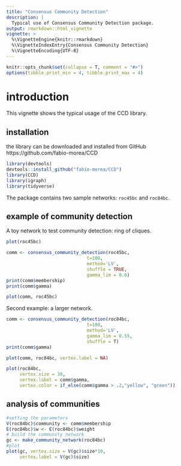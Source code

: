 ```yaml
---
title: "Consensus Community Detection"
description: |
  Typical use of Consensus Community Detection package.
output: rmarkdown::html_vignette
vignette: >
  %\VignetteEngine{knitr::rmarkdown}
  %\VignetteIndexEntry{Consensus Community Detection}
  %\VignetteEncoding{UTF-8}
---
```

 

```r
knitr::opts_chunk$set(collapse = T, comment = "#>")
options(tibble.print_min = 4, tibble.print_max = 4)
```

# introduction
This vignette shows the typical usage of the CCD library.

## installation
the library can be downloaded and installed from GitHub https://github.com/fabio-morea/CCD


```r
library(devtools)  
devtools::install_github("fabio-morea/CCD")
library(CCD)
library(igraph)
library(tidyverse)
```


The package contains two sample networks: `roc45bc` and `roc84bc`.

## example of community detection
A toy network to test community detection: ring of cliques.

```r
plot(roc45bc)
```

```r
comm <- consensus_community_detection(roc45bc,
                              t=100, 
                              method='LV', 
                              shuffle = TRUE,
                              gamma_lim = 0.6) 
print(comm$membership)
print(comm$gamma)


```
```r
plot(comm, roc45bc)
```


Second example: a larger network. 
```r
comm <- consensus_community_detection(roc84bc,
                              t=100, 
                              method='LV', 
                              gamma_lim = 0.55, 
                              shuffle = T)
print(comm$gamma)


```
```r
plot(comm, roc84bc, vertex.label = NA)
```

```r
plot(roc84bc, 
     vertex.size = 30,
     vertex.label = comm$gamma,
     vertex.color = if_else(comm$gamma > .2,"yellow", "green"))

```


## analysis of communities
 

```r
#setting the parameters
V(roc84bc)$community <- comm$membership
E(roc84bc)$w <- E(roc84bc)$weight
# build the community network
gc <- make_community_network(roc84bc)
#plot
plot(gc, vertex.size = V(gc)$size*10, 
     vertex.label = V(gc)$size)
```

 